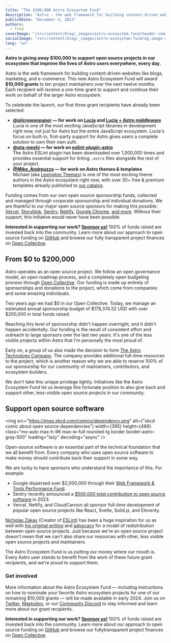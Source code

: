 ```yaml
---
title: "The $100,000 Astro Ecosystem Fund"
description: "Astro — the web framework for building content-driven websites like blogs, marketing, and e-commerce — is giving away $100,000 to support other open source projects in our ecosystem that improve the lives of Astro users everywhere, every day."
publishDate: "December 4, 2023"
authors:
  - fred
coverImage: "/src/content/blog/_images/astro-ecosystem-fund/header-community-post.webp"
socialImage: "/src/content/blog/_images/astro-ecosystem-fund/og-image-community-post.webp"
lang: "en"
---
```


**Astro is giving away $100,000 to support open source projects in our ecosystem that improve the lives of Astro users everywhere, every day.**

Astro is the web framework for building content-driven websites like blogs, marketing, and e-commerce.  This new Astro Ecosystem Fund will award **$10,000 grants** to ten project maintainers over the next twelve months. Each recipient will receive a one-time grant to support and continue their work on behalf of the larger Astro ecosystem. 

To celebrate the launch, our first three grant recipients have already been selected:

- **[@pilcrowonpaper](https://twitter.com/pilcrowonpaper) — for work on [Lucia](https://lucia-auth.com/) and [Lucia + Astro middleware](https://lucia-auth.com/getting-started/astro/)**  
Lucia is one of the most exciting JavaScript libraries in development right now, not just for Astro but the entire JavaScript ecosystem. Lucia's focus on built-in, first-party support for Astro gives users a complete solution to own their own auth.
- **[@ota-meshi](https://github.com/ota-meshi) — for work on [eslint-plugin-astro](https://github.com/ota-meshi/eslint-plugin-astro)**  
The Astro ESLint plugin has been downloaded over 1,000,000 times and provides essential support for linting `.astro` files alongside the rest of your project.
- **[@Mike_Andreuzza](https://twitter.com/Mike_Andreuzza) — for work on Astro themes & templates**  
Michael (aka [Lexington Themes](https://lexingtonthemes.com/)) is one of the most exciting theme authors in the Astro ecosystem right now, with over 30+ free & premium templates already published to [our catalog](https://astro.build/themes/).

Funding comes from our own open source sponsorship funds, collected and managed through corporate sponsorship and individual donations. We are thankful to our major open source sponsors for making this possible: [Vercel](https://vercel.com/), [Storyblok](https://www.storyblok.com/), [Sentry](https://sentry.io/), [Netlify](https://www.netlify.com/), [Google Chrome](https://developer.chrome.com/), [and more](https://github.com/withastro/astro#sponsors). Without their support, this initiative would never have been possible.

**Interested in supporting our work? [Sponsor us!](https://www.notion.so/Partner-with-Astro-b05cfd5dcf4248dcbea4a2d81554efed?pvs=21)** 100% of funds raised are invested back into the community. Learn more about our approach to open source funding on [GitHub](https://github.com/withastro/.github/blob/main/FUNDING.md) and browse our fully transparent project finances on [Open Collective](https://opencollective.com/astrodotbuild).

## From $0 to $200,000

Astro operates as an open source project. We follow an open governance model, an open roadmap process, and a completely open budgeting process through [Open Collective](https://opencollective.com/astrodotbuild). Our funding is made up entirely of sponsorships and donations to the project, which come from companies and some amazing individuals.

Two years ago we had $0 in our Open Collective. Today, we manage an estimated annual sponsorship budget of $178,374.52 USD with over $200,000 in total funds raised.

Reaching this level of sponsorship didn't happen overnight, and it didn't happen accidentally. Our funding is the result of consistent effort and outreach to large sponsors over the last two years. It's one of the less visible projects within Astro that I'm personally the most proud of.

Early on, a group of us also made the decision to form [The Astro Technology Company](https://astro.build/blog/the-astro-technology-company/). The company provides additional full-time resources to the project, which is another reason why we are able to reserve 100% of our sponsorship for our community of maintainers, contributors, and ecosystem builders.

We don't take this unique privilege lightly. Initiatives like the Astro Ecosystem Fund let us leverage this fortunate position to also give back and support other, less-visible open source projects in our community.

## Support open source software


<img
	src="https://imgs.xkcd.com/comics/dependency.png"
	alt={"xkcd comic about open source dependencies"}
	width={395}
	height={489}
	class="mx-auto max-h-96 max-w-full rounded-lg border border-astro-gray-500"
	loading="lazy"
	decoding="async"
/>

Open-source software is an essential part of the technical foundation that we all benefit from. Every company who uses open source software to make money should contribute back their support in some way.

We are lucky to have sponsors who understand the importance of this. For example:
- Google dispersed over $2,000,000 through their [Web Framework & Tools Performance Fund](https://opencollective.com/chrome). 
- Sentry recently announced a [$500,000 total contribution to open source software](https://blog.sentry.io/we-just-gave-500-000-dollars-to-open-source-maintainers/?original_referrer=https%3A%2F%2Fsentry.io%2F) in 2023. 
- Vercel, Netlify, and CloudCannon all sponsor full-time development of popular open source projects like React, Svelte, Solid.js, and Eleventy. 

[Nicholas Zakas](https://twitter.com/slicknet) (Creator of [ESLint](https://eslint.org/)) has been a huge inspiration for us as well with [his original writing](https://humanwhocodes.com/blog/2022/06/sponsoring-dependencies-open-source-sustainability/) and [advocacy](https://eslint.org/blog/2022/02/paying-contributors-sponsoring-projects/) for a model of redistribution between open source projects. Just because we're an open source project doesn't mean that we can't also share our resources with other,  less visible open source projects and maintainers. 

The Astro Ecosystem Fund is us putting our money where our mouth is. Every Astro user stands to benefit from the work of these future grant recipients, and we're proud to support them.

### Get involved

More information about the Astro Ecosystem Fund — including instructions on how to nominate your favorite Astro ecosystem projects for one of our remaining $10,000 grants  — will be made available in early 2024. Join us on [Twitter](https://twitter.com/astrodotbuild), [Mastodon](https://m.webtoo.ls/@astro), or our [Community Discord](https://astro.build/chat) to stay informed and learn more about our grant recipients.

**Interested in supporting our work? [Sponsor us!](https://www.notion.so/Partner-with-Astro-b05cfd5dcf4248dcbea4a2d81554efed?pvs=21)** 100% of funds raised are invested back into the community. Learn more about our approach to open source funding on [GitHub](https://github.com/withastro/.github/blob/main/FUNDING.md) and browse our fullytransparent project finances on [Open Collective](https://opencollective.com/astrodotbuild).
